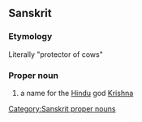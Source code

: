 ==Sanskrit==
===Etymology===
Literally "protector of cows"
===Proper noun===
#a name for the [[Hindu]] god [[Krishna]]

[[Category:Sanskrit proper nouns]]